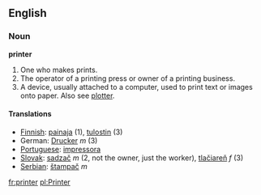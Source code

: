 ==English==
===Noun===
'''printer'''

# One who makes prints.
# The operator of a printing press or owner of a printing business.
# A device, usually attached to a computer, used to print text or images onto paper. Also see [[plotter]].

====Translations====

*[[Finnish]]: [[painaja]] (1), [[tulostin]] (3)
*German: [[Drucker]] ''m'' (3)
*[[Portuguese]]: [[impressora]]
*[[Slovak]]: [[sadzač]] ''m'' (2, not the owner, just the worker), [[tlačiareň]] ''f'' (3)
*[[Serbian]]: [[štampač]] ''m''

[[fr:printer]]
[[pl:Printer]]